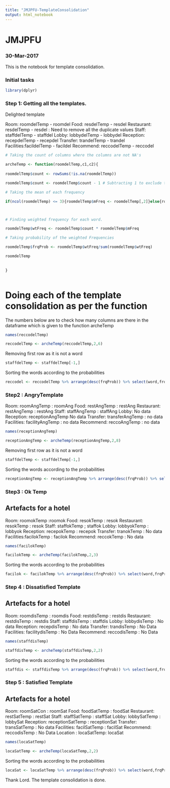 ```yaml
---
title: "JMJPFU-TemplateConsolidation"
output: html_notebook
---
```


# JMJPFU
### 30-Mar-2017

This is the notebook for template consolidation.

### Initial tasks 

```r
library(dplyr)
```


### Step 1: Getting all the templates.

Delighted template

Room: roomdelTemp - roomdel
Food: resdelTemp - resdel
Restaurant: resdelTemp - resdel : Need to remove all the duplicate values
Staff: staffdelTemp - staffdel
Lobby: lobbydelTemp - lobbydel
Reception: recepdelTemp - recepdel
Transfer: trandelTemp - trandel
Facilities:facildelTemp - facildel
Recommend: reccodelTemp - reccodel

```r
# Taking the count of columns where the columns are not NA's

archeTemp <- function(roomdelTemp,c1,c2){
  
roomdelTemp$count <- rowSums(!is.na(roomdelTemp))

roomdelTemp$count <- roomdelTemp$count - 1 # Subtracting 1 to exclude the words

# Taking the mean of each frequency

if(ncol(roomdelTemp) <= 3){roomdelTemp$mFreq <- roomdelTemp[,2]}else{roomdelTemp$mFreq <- rowMeans(roomdelTemp[,c1:c2],na.rm=TRUE)}



# Finding weighted frequency for each word.

roomdelTemp$wtFreq <- roomdelTemp$count * roomdelTemp$mFreq

# Taking probability of the weighted Frequencies

roomdelTemp$frqProb <- roomdelTemp$wtFreq/sum(roomdelTemp$wtFreq)

roomdelTemp
  
  
}



```


# Doing each of the template consolidation as per the function

The numbers below are to check how many columns are there in the dataframe which is given to the function archeTemp

```r

names(reccodelTemp)

reccodelTemp <- archeTemp(reccodelTemp,2,6)

```

Removing first row as it is not a word

```r
staffdelTemp <- staffdelTemp[-1,]
```

Sorting the words according to the probabilities

```r

reccodel <- reccodelTemp %>% arrange(desc(frqProb)) %>% select(word,frqProb)

```

### Step2 : AngryTemplate

Room: roomAngTemp : roomAng
Food: restAngTemp : restAng
Restaurant: restAngTemp : restAng
Staff: staffAngTemp : staffAng
Lobby: No data
Reception: receptionAngTemp  No data
Transfer:  transferAngTemp : no data
Facilities: facilityAngTemp : no data
Recommend: reccoAngTemp : no data

```r

names(receptionAngTemp)

receptionAngTemp <- archeTemp(receptionAngTemp,2,8)

```

Removing first row as it is not a word

```r
staffdelTemp <- staffdelTemp[-1,]
```

Sorting the words according to the probabilities

```r

receptionAngTemp <- receptionAngTemp %>% arrange(desc(frqProb)) %>% select(word,frqProb)

```

### Step3 : Ok Temp

## Artefacts for a hotel

Room: roomokTemp :roomok
Food: resokTemp : resok
Restaurant: resokTemp : resok
Staff: staffokTemp ; staffok
Lobby: lobbyokTemp : lobbyok
Reception: recepokTemp : recepok
Transfer: tranokTemp : No data
Facilities:facilokTemp : facilok
Recommend: reccokTemp : No data


```r

names(facilokTemp)

facilokTemp <- archeTemp(facilokTemp,2,3)

```


Sorting the words according to the probabilities

```r

facilok <- facilokTemp %>% arrange(desc(frqProb)) %>% select(word,frqProb)

```

### Step 4 : Dissatisfied Template

## Artefacts for a hotel

Room: roomdisTemp : roomdis
Food: restdisTemp : restdis
Restaurant: restdisTemp : restdis
Staff: staffdisTemp : staffdis
Lobby: lobbydisTemp : No data
Reception: recepdisTemp : No data
Transfer: trandisTemp : No Data
Facilities: facilitydisTemp : No Data
Recommend: reccodisTemp : No Data


```r

names(staffdisTemp)

staffdisTemp <- archeTemp(staffdisTemp,2,2)

```


Sorting the words according to the probabilities

```r

staffdis <- staffdisTemp %>% arrange(desc(frqProb)) %>% select(word,frqProb)

```

### Step 5 : Satisfied Template

## Artefacts for a hotel

Room: roomSatCon : roomSat
Food: foodSatTemp : foodSat
Restaurant: restSatTemp : restSat
Staff: staffSatTemp : staffSat
Lobby: lobbySatTemp : lobbySat
Reception: receptionSatTemp : receptionSat
Transfer: transSatTemp : No data
Facilities: facilSatTemp : facilSat
Recommend: reccodisTemp : No Data
Location : locaSatTemp: locaSat


```r

names(locaSatTemp)

locaSatTemp <- archeTemp(locaSatTemp,2,2)

```


Sorting the words according to the probabilities

```r

locaSat <- locaSatTemp %>% arrange(desc(frqProb)) %>% select(word,frqProb)

```

Thank Lord. The template consolidation is done.



